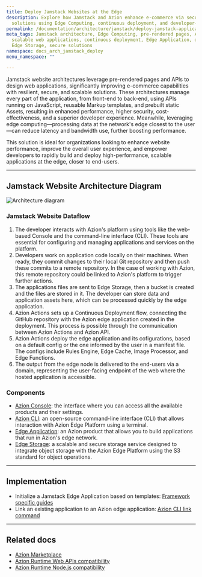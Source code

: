 ```yaml
---
title: Deploy Jamstack Websites at the Edge
description: Explore how Jamstack and Azion enhance e-commerce via secure, scalable
  solutions using Edge Computing, continuous deployment, and developer-friendly tools.
permalink: /documentation/architecture/jamstack/deploy-jamstack-applications/
meta_tags: Jamstack architecture, Edge Computing, pre-rendered pages, Azion edge platform,
  scalable web applications, continuous deployment, Edge Application, developer tools,
  Edge Storage, secure solutions
namespace: docs_arch_jamstack_deploy
menu_namespace: ""

---
```


Jamstack website architectures leverage pre-rendered pages and APIs to design web applications, significantly improving e-commerce capabilities with resilient, secure, and scalable solutions. These architectures manage every part of the application, from front-end to back-end, using APIs running on JavaScript, reusable Markup templates, and prebuilt static Assets, resulting in enhanced performance, higher security, cost-effectiveness, and a superior developer experience. Meanwhile, leveraging edge computing—processing data at the network's edge closest to the user—can reduce latency and bandwidth use, further boosting performance.

This solution is ideal for organizations looking to enhance website performance, improve the overall user experience, and empower developers to rapidly build and deploy high-performance, scalable applications at the edge, closer to end-users.

---

## Jamstack Website Architecture Diagram

![Architecture diagram](/assets/docs/images/uploads/jamstack-deploy.png)

### Jamstack Website Dataflow 

1. The developer interacts with Azion's platform using tools like the web-based Console and the command-line interface (CLI). These tools are essential for configuring and managing applications and services on the platform.
2. Developers work on application code locally on their machines. When ready, they commit changes to their local Git repository and then push these commits to a remote repository. In the case of working with Azion, this remote repository could be linked to Azion's platform to trigger further actions.
3. The applications files are sent to Edge Storage, then a bucket is created and the files are stored in it. The developer can store data and application assets here, which can be processed quickly by the edge application.
4. Azion Actions sets up a Continuous Deployment flow, connecting the GitHub repository with the Azion edge application created in the deployment. This process is possible through the communication between Azion Actions and Azion API.
5. Azion Actions deploy the edge application and its cofigurations, based on a default config or the one informed by the user in a manifest file. The configs include Rules Engine, Edge Cache, Image Processor, and Edge Functions.
6. The output from the edge node is delivered to the end-users via a domain, representing the user-facing endpoint of the web where the hosted application is accessible.

### Components

- [Azion Console](/en/documentation/products/guides/getting-to-know-azion-console/): the interface where you can access all the available products and their settings.
- [Azion CLI](/en/documentation/products/azion-cli/overview/): an open-source command-line interface (CLI) that allows interaction with Azion Edge Platform using a terminal. 
- [Edge Application](/en/documentation/products/build/edge-application/): an Azion product that allows you to build applications that run in Azion's edge network.
- [Edge Storage](/en/documentation/products/store/edge-storage/): a scalable and secure storage service designed to integrate object storage with the Azion Edge Platform using the S3 standard for object operations.

---

## Implementation 

- Initialize a Jamstack Edge Application based on templates:
[Framework specific guides](/en/documentation/products/build/develop-with-azion/frameworks-specific/overview/)
- Link an existing application to an Azion edge application:
[Azion CLI link command](/en/documentation/products/cli/link-command/)

---

## Related docs

- [Azion Marketplace](/en/documentation/products/marketplace/)
- [Azion Runtime Web APIs compatibility](/en/documentation/runtime-apis/javascript/)
- [Azion Runtime Node.js compatibility](/en/documentation/products/azion-edge-runtime/compatibility/node/)
